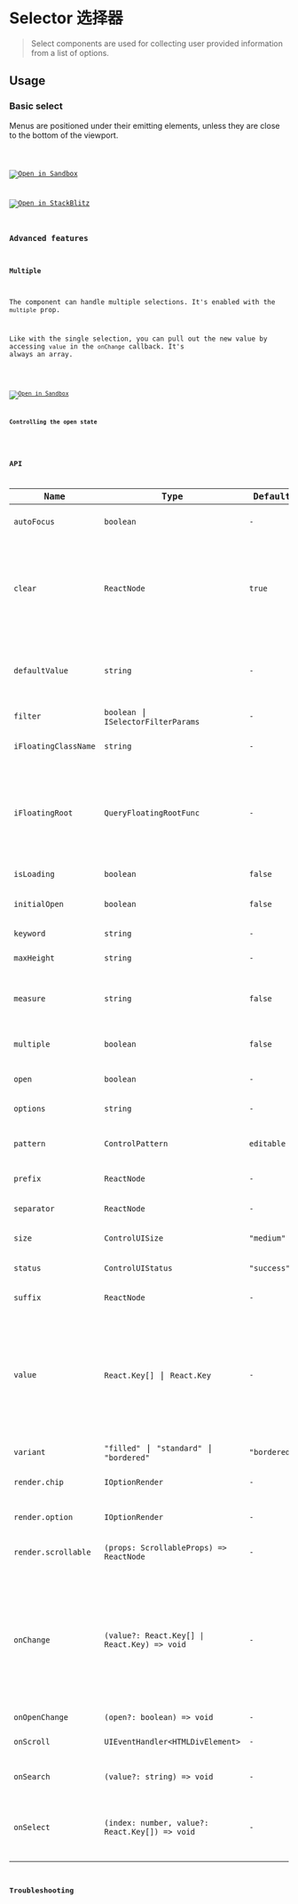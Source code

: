 # Selector 选择器

> Select components are used for collecting user provided information from a list of options.

## Usage

### Basic select

Menus are positioned under their emitting elements, unless they are close to the bottom of the viewport.

<code src='@/examples/selector/basic' />

[![Open in Sandbox](https://codesandbox.io/static/img/play-codesandbox.svg)](https://codesandbox.io/p/github/busy-mango/react-app/main?embed=1&file=%2Fsrc%2Fexamples%2Fselector%2Fbasic.tsx&showConsole=true)

[![Open in StackBlitz](https://developer.stackblitz.com/img/open_in_stackblitz.svg)](https://stackblitz.com/fork/github/busy-mango/react-app?file=src%2Fpages%2Findex.tsx)

### Advanced features

#### Multiple

The component can handle multiple selections. It's enabled with the `multiple` prop.

Like with the single selection, you can pull out the new value by accessing `value` in the `onChange` callback. It's always an array.

<code src='@/examples/selector/multiple' />

[![Open in Sandbox](https://codesandbox.io/static/img/play-codesandbox.svg)](https://codesandbox.io/p/github/busy-mango/react-app/main?embed=1&file=%2Fsrc%2Fexamples%2Fselector%2Fmultiple.tsx)

#### Controlling the open state

<code src='@/examples/selector/advanced' />

## API

| Name                 | Type                                           | Default      | Description                                                                                                                                                     |
| -------------------- | ---------------------------------------------- | ------------ | --------------------------------------------------------------------------------------------------------------------------------------------------------------- |
| `autoFocus`          | `boolean`                                      | `-`          | Whether to get focus by default.                                                                                                                                |
| `clear`              | `ReactNode`                                    | `true`       | Icon for the clear button, default is true to show the default icon, set false to disable the clear button.                                                     |
| `defaultValue`       | `string`                                       | `-`          | The default value. Use when the component is not controlled.                                                                                                    |
| `filter`             | `boolean` \| `ISelectorFilterParams`           | `-`          | Option filter configuration.                                                                                                                                    |
| `iFloatingClassName` | `string`                                       | `-`          | Floating element className.                                                                                                                                     |
| `iFloatingRoot`      | `QueryFloatingRootFunc`                        | `-`          | Floating are rendered to the root by default, or you can specify the root node using this method.                                                               |
| `isLoading`          | `boolean`                                      | `false`      | Control loading UI.                                                                                                                                             |
| `initialOpen`        | `boolean`                                      | `false`      | If true, floating will open on mount.                                                                                                                           |
| `keyword`            | `string`                                       | `-`          | Control search text state.                                                                                                                                      |
| `maxHeight`          | `string`                                       | `-`          | Set scrollable height.                                                                                                                                          |
| `measure`            | `string`                                       | `false`      | If true, scrollable will auto measure item height.                                                                                                              |
| `multiple`           | `boolean`                                      | `false`      | Callbacks for expanding scrollable.                                                                                                                             |
| `open`               | `boolean`                                      | `-`          | Control floating open state.                                                                                                                                    |
| `options`            | `string`                                       | `-`          | Select options.                                                                                                                                                 |
| `pattern`            | `ControlPattern`                               | `editable`   | Setting the control interaction mode                                                                                                                            |
| `prefix`             | `ReactNode`                                    | `-`          | Customized prefix icons.                                                                                                                                        |
| `separator`          | `ReactNode`                                    | `-`          | Separators for automatic word separation                                                                                                                        |
| `size`               | `ControlUISize`                                | `"medium"`   | Selection wrap size                                                                                                                                             |
| `status`             | `ControlUIStatus`                              | `"success"`  | Setting the calibration status                                                                                                                                  |
| `suffix`             | `ReactNode`                                    | `-`          | Customized suffix icons.                                                                                                                                        |
| `value`              | `React.Key[]` \| `React.Key`                   | `-`          | The input value. Providing an null will select no options. Set to an `null` if you don't want any of the available options to be selected.                      |
| `variant`            | `"filled"` \| `"standard"` \| `"bordered"`     | `"bordered"` | Morphological variant                                                                                                                                           |
| `render.chip`        | `IOptionRender`                                | `-`          | Rendering method for chip                                                                                                                                       |
| `render.option`      | `IOptionRender`                                | `-`          | Rendering method for option                                                                                                                                     |
| `render.scrollable`  | `(props: ScrollableProps) => ReactNode`        | `-`          | Rendering method for scrollable                                                                                                                                 |
| `onChange`           | `(value?: React.Key[] \| React.Key) => void`   | `-`          | Callback fired when a menu item is selected. <br/> Warning: This is a generic event, not a change event, unless the change event is caused by browser autofill. |
| `onOpenChange`       | `(open?: boolean) => void`                     | `-`          | -                                                                                                                                                               |
| `onScroll`           | `UIEventHandler<HTMLDivElement>`               | `-`          | Callbacks when scrolling a scrollable.                                                                                                                          |
| `onSearch`           | `(value?: string) => void`                     | `-`          | Callback when search value changes.                                                                                                                             |
| `onSelect`           | `(index: number, value?: React.Key[]) => void` | `-`          | Called when selected, parameter is the value (or key) of the selected item.                                                                                     |

## Troubleshooting
